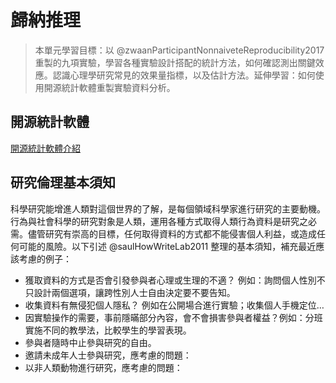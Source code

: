 # 歸納推理 {#inductive}

> 本單元學習目標：以 @zwaanParticipantNonnaiveteReproducibility2017 重製的九項實驗，學習各種實驗設計搭配的統計方法，如何確認測出關鍵效應。認識心理學研究常見的效果量指標，以及估計方法。延伸學習：如何使用開源統計軟體重製實驗資料分析。

<!---
本單元依預先註冊[@lindsayResearchPreregistration1012016]與註冊報告[@attenperceptpsychophysRegisteredReportsReplications2013]的指南，介紹如何準備研究計畫，以及撰寫研究報告。之前單元提供的再現研究習作，可參考這個單元規劃與執行研究，並完成最後的研究報告。 --->

## 開源統計軟體 {#toolbox_stat}

<!---前一節介紹的三種實驗平台匯出的實驗資料都是長表格，每一列(row)只包含一個觀察值，除了OpenSesame與formr有系統預設欄位資料， psytoolkit的每一欄都是實驗腳本裡有設定的變項。每一份匯出的檔案都是以主要依變項的反應單位排列，只要事先設定的分析計畫要以主要依變項的平均值進行分析，就可以使用試算表的樞紐分析功能計算。

樞紐分析的結果是常用統計分析方法的資料集合，如t檢定、變異數分析。我建議使用JASP與jamovi等開源統計軟體進行分析，使用方式可參考我的網誌[^10]。

[^10]: --->[開源統計軟體介紹](https://scchen.com/zh/post/jasp-jamovi/) 


## 研究倫理基本須知 ## {#projects_ethics}

科學研究能增進人類對這個世界的了解，是每個領域科學家進行研究的主要動機。行為與社會科學的研究對象是人類，運用各種方式取得人類行為資料是研究之必需。儘管研究有崇高的目標，任何取得資料的方式都不能侵害個人利益，或造成任何可能的風險。以下引述 @saulHowWriteLab2011 整理的基本須知，補充最近應該考慮的例子：

- 獲取資料的方式是否會引發參與者心理或生理的不適？ 例如：詢問個人性別不只設計兩個選項，讓跨性別人士自由決定要不要告知。
- 收集資料有無侵犯個人隱私？ 例如在公開場合進行實驗；收集個人手機定位...
- 因實驗操作的需要，事前隱暪部分內容，會不會損害參與者權益？例如：分班實施不同的教學法，比較學生的學習表現。
- 參與者隨時中止參與研究的自由。
- 邀請未成年人士參與研究，應考慮的問題：
- 以非人類動物進行研究，應考慮的問題：
